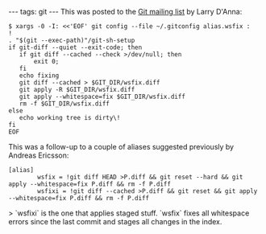 ---
tags: git
---
This was posted to the [[Git mailing list]] by Larry D'Anna:

<pre lang="shell">$ xargs -0 -I: <<'EOF' git config --file ~/.gitconfig alias.wsfix :
!
. "$(git --exec-path)"/git-sh-setup
if git-diff --quiet --exit-code; then
   if git diff --cached --check >/dev/null; then
       exit 0;
   fi
   echo fixing
   git diff --cached > $GIT_DIR/wsfix.diff
   git apply -R $GIT_DIR/wsfix.diff
   git apply --whitespace=fix $GIT_DIR/wsfix.diff
   rm -f $GIT_DIR/wsfix.diff
else
   echo working tree is dirty\!
fi
EOF</pre>

This was a follow-up to a couple of aliases suggested previously by Andreas Ericsson:

<pre>[alias]
        wsfix = !git diff HEAD >P.diff && git reset --hard && git apply --whitespace=fix P.diff && rm -f P.diff
        wsfixi = !git diff --cached >P.diff && git reset && git apply --whitespace=fix P.diff && rm -f P.diff</pre>

> `wsfixi` is the one that applies staged stuff. `wsfix` fixes all whitespace errors since the last commit and stages all changes in the index.
